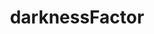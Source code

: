 ---
title: darknessFactor
description: darknessFactor
sidebar:
  label: darknessFactor
  order: 1
  badge:
    text: Outdated
    variant: caution
---